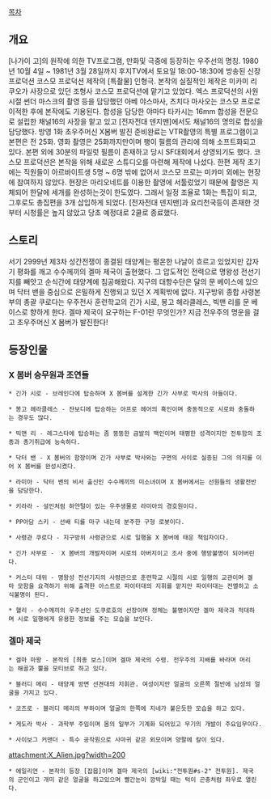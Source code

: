 [[목차]]
== 개요 ==
[나가이 고]의 원작에 의한 TV프로그램, 만화및 극중에 등장하는 우주선의 명칭. 1980년 10월 4일 ~ 1981년 3월 28일까지 후지TV에서 토요일 18:00-18:30에 방송된 신장 프로덕션 코스모 프로덕션 제작의 [특촬물] 인형극. 본작의 실질적인 제작은 미카미 리쿠오가 사장으로 있던 조형사 코스모 프로덕션에 맡기고 있었다. 엑스 프로덕션의 사원 시절 썬더 마스크의 촬영 등을 담당했던 아베 야스마사, 츠치다 마사오는 코스모 프로로 이적한 후에 본작에도 기용된다. 합성을 담당한 야마다 타카시는 16mm 합성을 전문으로 설립한 채널16의 사장을 맡고 있고 [전자전대 덴지맨]에서도 채널16의 명의로 합성을 담당했다. 방영 1화 초우주머신 X봄버 발진 준비완료는 VTR촬영의 특별 프로그램이고 본편은 전 25화. 영화 촬영은 25화까지만이며 팽이 필름의 관리에 의해 소프트화되고 있다. 본편 외에 30분의 파일럿 필름이 존재하고 당시 SF대회에서 상영되기도 했다. 코스모 프로덕션은 본작을 위해 새로운 스튜디오를 마련해 제작에 나섰다. 한편 제작 초기에는 직원들이 아르바이트생 5명 ~ 6명 밖에 없어서 코스모 프로는 미카미 외에는 현장에 참여하지 않았다. 현장은 마리오네트를 이용한 촬영에 서툴렀었기 때문에 촬영은 지체되어 한달에 세개를 완성하는것이 한도였다. 그래서 일정 조율로 1화는 특집이 되고, 그후로도 총집편을 3개 삽입하게 되었다. [전자전대 덴지맨]과 요리천국등이 존재한 것부터 시청률은 높지 않았고 당초 예정대로 2쿨로 종료했다.

== 스토리 ==
서기 2999년 제3차 성간전쟁이 종결된 태양계는 평온한 나날이 흐르고 있었지만 갑자기 평화를 깨고 수수께끼의 겔마 제국이 출현했다. 그 압도적인 전력으로 명왕성 전선기지를 빼앗고 순식간에 태양계에 침공해왔다. 지구의 대항수단은 달의 문 베이스에 있으며 닥터 밴을 중심으로 은밀하게 진행되고 있던 X 계획밖에 없다. 지구방위 종합 사령본부의 총괄 쿠로다는 우주전사 훈련학교의 긴가 시로, 봉고 헤라클레스, 빅맨 리를 문 베이스로 향하게 한다. 겔마 제국이 요구하는 F-01란 무엇인가? 지금 전우주의 명운을 걸고 초우주머신 X 봄버가 발진한다!

== 등장인물 ==
=== X 봄버 승무원과 조연들 ===
 * 긴가 시로 - 브레인다에 탑승하며 X 봄버를 설계한 긴가 사부로 박사의 아들이다.

 * 봉고 헤라클레스 - 쟌보디에 탑승하는 아프로 헤어의 흑인이며 충동적으로 시로와 충돌하는 경우도 많다.

 * 빅맨 리 - 레그스타에 탑승하는 좀 뚱뚱한 금발의 백인이며 태평한 성격이지만 전투함의 조종과 총기취급에 능숙하다.

 * 닥터 밴 - X 봄버의 함장이며 긴가 사부로 박사와는 구면의 사이로 실종된 그의 의지를 이어 X 봄버를 완성시켰다. 

 * 라미아 - 닥터 밴의 비서 출신인 수수께끼의 미소녀이며 X 봄버에서는 선원들의 생활전반을 담당한다. 

 * 키라라 - 설인처럼 하얀털이 있는 우주생물로 라미아의 경호원이다.  

 * PP아담 스키 - 선배 티를 마구 내는데 분주한 구형 로봇이다.

 * 사령관 쿠로다 - 지구방위 사령관으로 시로 일행을 X 봄버에 태운 책임자이다.

 * 긴가 사부로 -  X 봄버의 개발자이며 시로의 아버지이고 조사 중에 행방불명이 되어버린다.

 * 커스터 대위 - 명왕성 전선기지의 사령관으로 훈련학교 시절의 시로 일행의 교관이며 겔마 모함을 요격하기 위해 출격한 아스트로 파이터대의 지휘를 맡지만 파이터대는 전멸하고 소식불명이 된다. 

 * 핼리 - 수수께끼의 우주선인 도쿠로호의 선장이며 정체는 불명이지만 겔마 제국과 적대하며 시로 일행에게 유용한 정보를 주는 모습을 보인다. 
 
=== 겔마 제국 ===
 * 겔마 마왕 - 본작의 [최종 보스]이며 겔마 제국의 수령. 전우주의 지배를 바라며 머리는 해골과 뿔을 모티브로 하고 있다.

 * 블러디 메리 - 태양계 방면 선견대의 지휘관. 여성이지만 얼굴의 오른쪽 절반에 남성의 얼굴을 가지고 있다. 

 * 코즈로 - 블러디 메리의 부하이며 얼굴의 한쪽에 지네가 붙은듯한 모습을 하고 있다.

 * 게도라 박사 - 과학부 주임이며 몸의 일부가 기계화 되어있고 무기의 개발이 주요임무이다.

 * 사이보그 커맨더 - 특수 공작원으로 사마귀 같은 외모이며 양팔에 칼이 있다.  

attachment:X_Alien.jpg?width=200
 * 에일리언 - 본작의 등장 [잡몹]이며 겔마 제국의 [wiki:"전투원#s-2" 전투원]. 제국의 군인이고 개미 같은 얼굴을 하고있으며 빨간눈이 깜박일 때는 턱이 곤충처럼 좌우로 열린다. 
